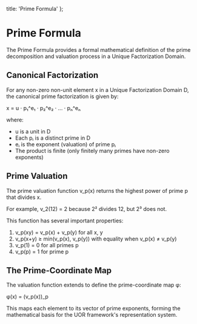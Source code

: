   title: 'Prime Formula'
};

# Prime Formula

The Prime Formula provides a formal mathematical definition of the prime decomposition and valuation process in a Unique Factorization Domain.

## Canonical Factorization

For any non-zero non-unit element x in a Unique Factorization Domain D, the canonical prime factorization is given by:

x = u · p₁^e₁ · p₂^e₂ · ... · pₙ^eₙ

where:
- u is a unit in D
- Each pᵢ is a distinct prime in D
- eᵢ is the exponent (valuation) of prime pᵢ
- The product is finite (only finitely many primes have non-zero exponents)

## Prime Valuation

The prime valuation function v_p(x) returns the highest power of prime p that divides x.

For example, v_2(12) = 2 because 2² divides 12, but 2³ does not.

This function has several important properties:

1. v_p(xy) = v_p(x) + v_p(y) for all x, y
2. v_p(x+y) ≥ min(v_p(x), v_p(y)) with equality when v_p(x) ≠ v_p(y)
3. v_p(1) = 0 for all primes p
4. v_p(p) = 1 for prime p

## The Prime-Coordinate Map

The valuation function extends to define the prime-coordinate map φ:

φ(x) = (v_p(x))_p

This maps each element to its vector of prime exponents, forming the mathematical basis for the UOR framework's representation system.

